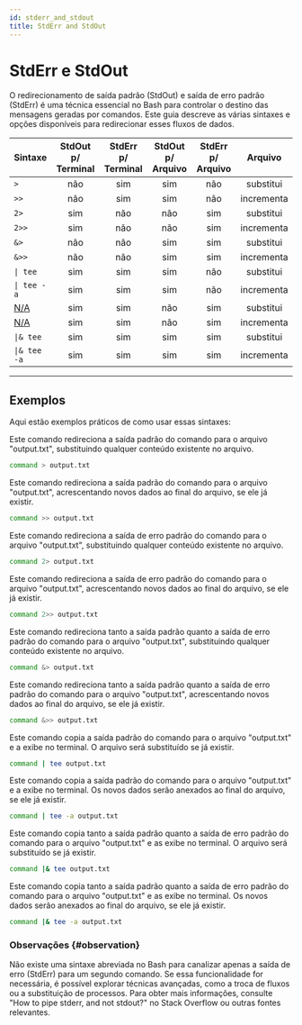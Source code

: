 ```yaml
---
id: stderr_and_stdout
title: StdErr and StdOut
---
```


# StdErr e StdOut

O redirecionamento de saída padrão (StdOut) e saída de erro padrão (StdErr) é
uma técnica essencial no Bash para controlar o destino das mensagens geradas por
comandos. Este guia descreve as várias sintaxes e opções disponíveis para
redirecionar esses fluxos de dados.

| Sintaxe                     | StdOut p/ Terminal | StdErr p/ Terminal | StdOut p/ Arquivo | StdErr p/ Arquivo |  Arquivo   |
| :-------------------------- | :----------------: | :----------------: | :---------------: | :---------------: | :--------: |
| `>`                         |        não         |        sim         |        sim        |        não        | substitui  |
| `>>`                        |        não         |        sim         |        sim        |        não        | incrementa |
| `2>`                        |        sim         |        não         |        não        |        sim        | substitui  |
| `2>>`                       |        sim         |        não         |        não        |        sim        | incrementa |
| `&>`                        |        não         |        não         |        sim        |        sim        | substitui  |
| `&>>`                       |        não         |        não         |        sim        |        sim        | incrementa |
| <code>&#124; tee</code>     |        sim         |        sim         |        sim        |        não        | substitui  |
| <code>&#124; tee -a</code>  |        sim         |        sim         |        sim        |        não        | incrementa |
| [N/A](#observation)         |        sim         |        sim         |        não        |        sim        | substitui  |
| [N/A](#observation)         |        sim         |        sim         |        não        |        sim        | incrementa |
| <code>&#124;& tee</code>    |        sim         |        sim         |        sim        |        sim        | substitui  |
| <code>&#124;& tee -a</code> |        sim         |        sim         |        sim        |        sim        | incrementa |

---

## Exemplos

Aqui estão exemplos práticos de como usar essas sintaxes:

Este comando redireciona a saída padrão do comando para o arquivo "output.txt",
substituindo qualquer conteúdo existente no arquivo.

```bash
command > output.txt
```

Este comando redireciona a saída padrão do comando para o arquivo "output.txt",
acrescentando novos dados ao final do arquivo, se ele já existir.

```bash
command >> output.txt
```

Este comando redireciona a saída de erro padrão do comando para o arquivo
"output.txt", substituindo qualquer conteúdo existente no arquivo.

```bash
command 2> output.txt
```

Este comando redireciona a saída de erro padrão do comando para o arquivo
"output.txt", acrescentando novos dados ao final do arquivo, se ele já existir.

```bash
command 2>> output.txt
```

Este comando redireciona tanto a saída padrão quanto a saída de erro padrão do
comando para o arquivo "output.txt", substituindo qualquer conteúdo existente no
arquivo.

```bash
command &> output.txt
```

Este comando redireciona tanto a saída padrão quanto a saída de erro padrão do
comando para o arquivo "output.txt", acrescentando novos dados ao final do
arquivo, se ele já existir.

```bash
command &>> output.txt
```

Este comando copia a saída padrão do comando para o arquivo "output.txt" e a
exibe no terminal. O arquivo será substituído se já existir.

```bash
command | tee output.txt
```

Este comando copia a saída padrão do comando para o arquivo "output.txt" e a
exibe no terminal. Os novos dados serão anexados ao final do arquivo, se ele já
existir.

```bash
command | tee -a output.txt
```

Este comando copia tanto a saída padrão quanto a saída de erro padrão do comando
para o arquivo "output.txt" e as exibe no terminal. O arquivo será substituído
se já existir.

```bash
command |& tee output.txt
```

Este comando copia tanto a saída padrão quanto a saída de erro padrão do comando
para o arquivo "output.txt" e as exibe no terminal. Os novos dados serão
anexados ao final do arquivo, se ele já existir.

```bash
command |& tee -a output.txt
```

### Observações {#observation}

Não existe uma sintaxe abreviada no Bash para canalizar apenas a saída de erro
(StdErr) para um segundo comando. Se essa funcionalidade for necessária, é
possível explorar técnicas avançadas, como a troca de fluxos ou a substituição
de processos. Para obter mais informações, consulte "How to pipe stderr, and not
stdout?" no Stack Overflow ou outras fontes relevantes.
